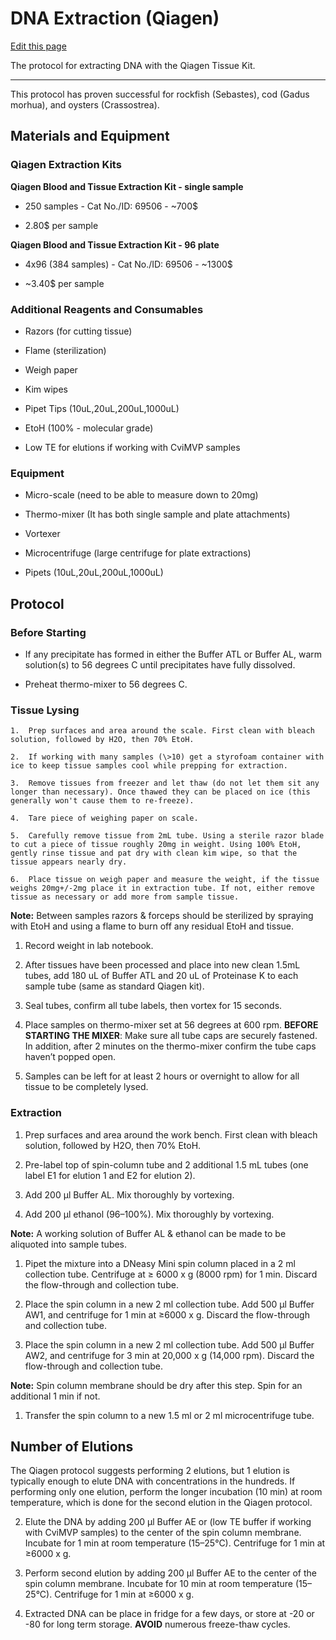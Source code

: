 # DNA Extraction (Qiagen)

[Edit this page](https://github.com/DrK-Lo/lotterhoslabprotocols/edit/main/molecprot_dnaextractionqiagen.qmd)

The protocol for extracting DNA with the Qiagen Tissue Kit.

------------------------------------------------------------------------

This protocol has proven successful for rockfish (Sebastes), cod (Gadus morhua), and oysters (Crassostrea).

## **Materials and Equipment** {.unnumbered}

### **Qiagen Extraction Kits** {.unnumbered}

**Qiagen Blood and Tissue Extraction Kit - single sample**

-   250 samples - Cat No./ID: 69506 - \~700\$

-   2.80\$ per sample

**Qiagen Blood and Tissue Extraction Kit - 96 plate**

-   4x96 (384 samples) - Cat No./ID: 69506 - \~1300\$

-   \~3.40\$ per sample

### **Additional Reagents and Consumables** {.unnumbered}

-   Razors (for cutting tissue)

-   Flame (sterilization)

-   Weigh paper

-   Kim wipes

-   Pipet Tips (10uL,20uL,200uL,1000uL)

-   EtoH (100% - molecular grade)

-   Low TE for elutions if working with CviMVP samples

### **Equipment** {.unnumbered}

-   Micro-scale (need to be able to measure down to 20mg)

-   Thermo-mixer (It has both single sample and plate attachments)

-   Vortexer

-   Microcentrifuge (large centrifuge for plate extractions)

-   Pipets (10uL,20uL,200uL,1000uL)

## **Protocol** {.unnumbered}

### **Before Starting** {.unnumbered}

-   If any precipitate has formed in either the Buffer ATL or Buffer AL, warm solution(s) to 56 degrees C until precipitates have fully dissolved.

-   Preheat thermo-mixer to 56 degrees C.

### **Tissue Lysing** {.unnumbered}

    1.  Prep surfaces and area around the scale. First clean with bleach solution, followed by H2O, then 70% EtoH.

    2.  If working with many samples (\>10) get a styrofoam container with ice to keep tissue samples cool while prepping for extraction.

    3.  Remove tissues from freezer and let thaw (do not let them sit any longer than necessary). Once thawed they can be placed on ice (this generally won't cause them to re-freeze).

    4.  Tare piece of weighing paper on scale.

    5.  Carefully remove tissue from 2mL tube. Using a sterile razor blade to cut a piece of tissue roughly 20mg in weight. Using 100% EtoH, gently rinse tissue and pat dry with clean kim wipe, so that the tissue appears nearly dry.

    6.  Place tissue on weigh paper and measure the weight, if the tissue weighs 20mg+/-2mg place it in extraction tube. If not, either remove tissue as necessary or add more from sample tissue.

**Note:** Between samples razors & forceps should be sterilized by spraying with EtoH and using a flame to burn off any residual EtoH and tissue.

1.  Record weight in lab notebook.

2.  After tissues have been processed and place into new clean 1.5mL tubes, add 180 uL of Buffer ATL and 20 uL of Proteinase K to each sample tube (same as standard Qiagen kit).

3.  Seal tubes, confirm all tube labels, then vortex for 15 seconds.

4.  Place samples on thermo-mixer set at 56 degrees at 600 rpm. **BEFORE STARTING THE MIXER**: Make sure all tube caps are securely fastened. In addition, after 2 minutes on the thermo-mixer confirm the tube caps haven't popped open.

5.  Samples can be left for at least 2 hours or overnight to allow for all tissue to be completely lysed.

### **Extraction** {.unnumbered}

1.  Prep surfaces and area around the work bench. First clean with bleach solution, followed by H2O, then 70% EtoH.

2.  Pre-label top of spin-column tube and 2 additional 1.5 mL tubes (one label E1 for elution 1 and E2 for elution 2).

3.  Add 200 μl Buffer AL. Mix thoroughly by vortexing.

4.  Add 200 μl ethanol (96--100%). Mix thoroughly by vortexing.

**Note:** A working solution of Buffer AL & ethanol can be made to be aliquoted into sample tubes.

1.  Pipet the mixture into a DNeasy Mini spin column placed in a 2 ml collection tube. Centrifuge at ≥ 6000 x g (8000 rpm) for 1 min. Discard the flow-through and collection tube.

2.  Place the spin column in a new 2 ml collection tube. Add 500 μl Buffer AW1, and centrifuge for 1 min at ≥6000 x g. Discard the flow-through and collection tube.

3.  Place the spin column in a new 2 ml collection tube. Add 500 μl Buffer AW2, and centrifuge for 3 min at 20,000 x g (14,000 rpm). Discard the flow-through and collection tube.

**Note:** Spin column membrane should be dry after this step. Spin for an additional 1 min if not.

1.  Transfer the spin column to a new 1.5 ml or 2 ml microcentrifuge tube.

:::{.callout-note}
## Number of Elutions
The Qiagen protocol suggests performing 2 elutions, but 1 elution is typically enough to elute DNA with concentrations in the hundreds. If performing only one elution, perform the longer incubation (10 min) at room temperature, which is done for the second elution in the Qiagen protocol.
:::

2.  Elute the DNA by adding 200 μl Buffer AE or (low TE buffer if working with CviMVP samples) to the center of the spin column membrane. Incubate for 1 min at room temperature (15--25°C). Centrifuge for 1 min at ≥6000 x g.

3.  Perform second elution by adding 200 μl Buffer AE to the center of the spin column membrane. Incubate for 10 min at room temperature (15--25°C). Centrifuge for 1 min at ≥6000 x g.

4.  Extracted DNA can be place in fridge for a few days, or store at -20 or -80 for long term storage. **AVOID** numerous freeze-thaw cycles.\
